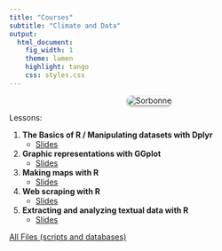 ```yaml
---
title: "Courses"
subtitle: "Climate and Data"
output:
  html_document:
    fig_width: 1
    theme: lumen
    highlight: tango
    css: styles.css
---
```




<link rel="shortcut icon" href="favicon.ico">


<style>
figure {
  text-align: center;
}

figcaption {
  margin-top: 10px;
}
</style>

<style>
  .rounded-image {
    border-radius: 10px; /* Ajoute des coins arrondis de 10 pixels */
    box-shadow: 0px 2px 4px rgba(0, 0, 0, 0.4); /* Ajoute une ombre de 2 pixels de hauteur et 4 pixels de flou */
  }
</style>

<p>
<div class="row">
<figure>
  <img alt="Sorbonne" src="images/temperature_maps.png" class="rounded-image"/>
</figure>
</div>
</p>


Lessons: 

1. **The Basics of R / Manipulating datasets with Dplyr**
    - [Slides](https://jeanbaptisteguiffard.github.io/courses/data_climate/slides/Data_climate_cours_1.pdf)

2. **Graphic representations with GGplot**
    - [Slides](https://jeanbaptisteguiffard.github.io/courses/data_climate/slides/Data_climate_cours_2.pdf)

3. **Making maps with R**
    - [Slides](https://jeanbaptisteguiffard.github.io/courses/data_climate/slides/Data_climate_cours_3.pdf)
    
4. **Web scraping with R**
    - [Slides](https://jeanbaptisteguiffard.github.io/courses/data_climate/slides/Data_climate_cours_4.pdf)

5. **Extracting and analyzing textual data with R**
    - [Slides](https://jeanbaptisteguiffard.github.io/courses/data_climate/slides/Data_climate_cours_5.pdf)

[All Files (scripts and databases)](https://github.com/jeanbaptisteguiffard/jeanbaptisteguiffard.github.io/tree/gh-pages/courses/data_climate/training/course_1)
    